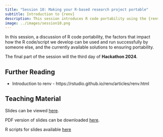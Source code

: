 ```yaml
---
title: "Session 10: Making your R-based research project portable"
subtitle: Introduction to {renv}
description: This session introduces R code portability using the {renv} package.
image: ../images/session10.png
---
```


In this session, a discussion of R code portability, the factors that impact how the R code/script we develop can be used and run successfully by someone else, and the currently available solutions to ensuring portability.

The final part of the session will the third day of **Hackathon 2024**.

## Further Reading

-   Introduction to renv - https://rstudio.github.io/renv/articles/renv.html

## Teaching Material

Slides can be viewed [here](https://oxford-ihtm.io/open-reproducible-science/session10.html).

PDF version of slides can be downloaded [here](https://oxford-ihtm.io/open-reproducible-science/pdf/session10-portable-r-projects.pdf).

R scripts for slides available [here](https://github.com/OxfordIHTM/open-reproducible-science/blob/main/session10.Rmd)